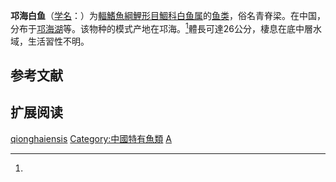 {{Speciesbox
| name = 邛海白鱼
| status = NE
| status_system = IUCN3.1
| image = 
| genus = Anabarilius
| species = qionghaiensis
| authority = Chen, 1986<ref name='id5825'>{{cite web| url =http://www.bioinfo.cn/db05/BjdwSpecies.php?action=view&id=5825| title =邛海白鱼| work =中国动物物种编目数据库| publisher =中国科学院微生物研究所| author =中国科学院动物研究所| accessdate =2009-04-11| deadurl =yes| archiveurl =https://web.archive.org/web/20160305095002/http://www.bioinfo.cn/db05/BjdwSpecies.php?action=view&id=5825| archivedate =2016-03-05}}</ref>
| synonyms = 
}}

'''邛海白鱼'''（[[学名|学名]]：{{lang|la|''Anabarilius qionghaiensis''}}）为[[輻鰭魚綱|輻鰭魚綱]][[鯉形目|鯉形目]][[鯝科|鯝科]][[白鱼属|白鱼属]]的[[鱼类|鱼类]]，俗名青脊梁。在中国，分布于[[邛海湖|邛海湖]]等。该物种的模式产地在邛海。<ref name='id5825'/>體長可達26公分，棲息在底中層水域，生活習性不明。

== 参考文献 ==
{{reflist}}

== 扩展阅读 ==
{{refbegin}}
{{wikispecies-inline|Anabarilius qionghaiensis|邛海白鱼}}
{{refend}}

{{Anabarilius}}
{{Taxonbar|from=Q1038914}}

[[Category:白鱼属|qionghaiensis]]
[[Category:中國特有魚類|Category:中國特有魚類]]
[[Category:1986年描述的魚類|A]]

{{鯉形目小作品}}